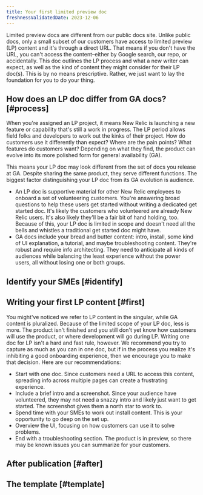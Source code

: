 ```yaml
---
title: Your first limited preview doc
freshnessValidatedDate: 2023-12-06
---
```


Limited preview docs are different from our public docs site. Unlike public docs, only a small subset of our customers have access to limited preview (LP) content and it's through a direct URL. That means if you don't have the URL, you can't access the content–either by Google search, our repo, or accidentally. This doc outlines the LP process and what a new writer can expect, as well as the kind of content they might consider for their LP doc(s). This is by no means prescriptive. Rather, we just want to lay the foundation for you to do your thing.

## How does an LP doc differ from GA docs? [#process]

When you're assigned an LP project, it means New Relic is launching a new feature or capability that's still a work in progress. The LP period allows field folks and developers to work out the kinks of their project. How do customers use it differently than expect? Where are the pain points? What features do customers want? Depending on what they find, the product can evolve into its more polished form for general availability (GA). 

This means your LP doc may look different from the set of docs you release at GA. Despite sharing the same product, they serve different functions. The biggest factor distinguishing your LP doc from its GA evolution is audience. 

* An LP doc is supportive material for other New Relic employees to onboard a set of volunteering customers. You're answering broad questions to help these users get started without writing a dedicated get started doc. It's likely the customers who volunteered are already New Relic users. It's also likely they'll be a fair bit of hand holding, too. Because of this, your LP doc is limited in scope and doesn't need all the bells and whistles a traditional get started doc might have. 
* GA docs include your bread and butter content: intro, install, some kind of UI explanation, a tutorial, and maybe troubleshooting content. They're robust and require info architecting. They need to anticipate all kinds of audiences while balancing the least experience without the power users, all without losing one or both groups. 

## Identify your SMEs [#identify]

## Writing your first LP content [#first]

You might've noticed we refer to LP content in the singular, while GA content is pluralized. Because of the limited scope of your LP doc, less is more. The product isn't finished and you still don't yet know how customers will use the product, or where development will go during LP. Writing one doc for LP isn't a hard and fast rule, however. We recommend you try to capture as much as you can in one doc, but if in the process you realize it's inhibiting a good onboarding experience, then we encourage you to make that decision. Here are our recommendations:

* Start with one doc. Since customers need a URL to access this content, spreading info across multiple pages can create a frustrating experience.
* Include a brief intro and a screenshot. Since your audience have volunteered, they may not need a snazzy intro and likely just want to get started. The screenshot gives them a north star to work to. 
* Spend time with your SMEs to work out install content. This is your opportunity to go deep on the set up.
* Overview the UI, focusing on how customers can use it to solve problems. 
* End with a troubleshooting section. The product is in preview, so there may be known issues you can summarize for your customers. 

## After publication [#after]

## The template [#template]